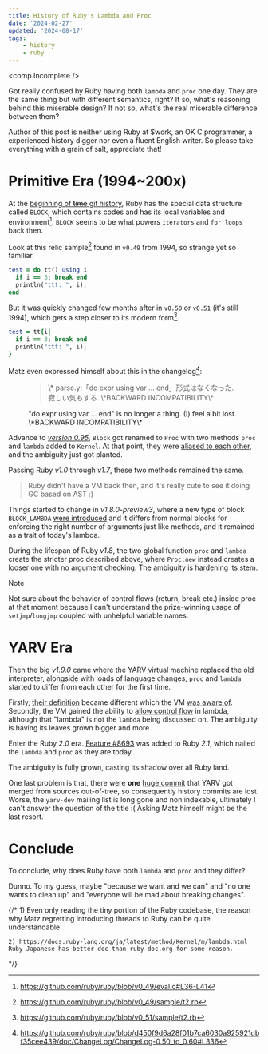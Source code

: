 ```yaml
---
title: History of Ruby's Lambda and Proc
date: '2024-02-27'
updated: '2024-08-17'
tags:
    - history
    - ruby
---
```


<comp.Incomplete />

Got really confused by Ruby having both `lambda` and `proc` one day. They are the same thing but with different semantics, right? If so, what's reasoning behind this miserable design? If not so, what's the real miserable difference between them?

Author of this post is neither using Ruby at $work, an OK C programmer, a experienced history digger nor even a fluent English writer. So please take everything with a grain of salt, appreciate that!


# Primitive Era (1994\~200x)

At the [beginning of ~~time~~ git history](https://github.com/ruby/ruby/tree/v0_49), Ruby has the special data structure called `BLOCK`, which contains codes and has its local variables and environment[^0_49_eval_c]. `BLOCK` seems to be what powers `iterators` and `for loops` back then.

[^0_49_eval_c]: https://github.com/ruby/ruby/blob/v0_49/eval.c#L36-L41

Look at this relic sample[^relic_sample] found in `v0.49` from 1994, so strange yet so familiar.

[^relic_sample]: https://github.com/ruby/ruby/blob/v0_49/sample/t2.rb

```ruby
test = do tt() using i
  if i == 3; break end
  println("ttt: ", i);
end
```

But it was quickly changed few months after in `v0.50` or `v0.51` (it's still 1994), which gets a step closer to its modern form[^relic_sample_but_v0_50].

[^relic_sample_but_v0_50]: https://github.com/ruby/ruby/blob/v0_51/sample/t2.rb

```ruby
test = tt{i|
  if i == 3; break end
  println("ttt: ", i);
}
```

Matz even expressed himself about this in the changelog[^matz_do_changelog]:

[^matz_do_changelog]: https://github.com/ruby/ruby/blob/d450f9d6a28f01b7ca6030a925921dbf35cee439/doc/ChangeLog/ChangeLog-0.50_to_0.60#L336

<figure>
    <blockquote class="mb-0" lang="ja">
        \* parse.y:「do expr using var ... end」形式はなくなった. 寂しい気もする. \*BACKWARD INCOMPATIBILITY\*
    </blockquote>
    <figcaption>
        <span>"do expr using var ... end" is no longer a thing. (I) feel a bit lost. \*BACKWARD INCOMPATIBILITY\*</span>
    </figcaption>
</figure>

Advance to [*version 0.95*](https://github.com/ruby/ruby/tree/v0_95), `Block` got renamed to `Proc` with two methods `proc` and `lambda` added to `Kernel`. At that point, they were [aliased to each other](https://github.com/ruby/ruby/blob/fca49a8a69a0f6bb4feae74c6cd0e93d7fac8b36/eval.c#L3025), and the ambiguity just got planted.

Passing Ruby *v1.0* through *v1.7*, these two methods remained the same.

> Ruby didn't have a VM back then, and it's really cute to see it doing GC based on AST :)

Things started to change in *v1.8.0-preview3*, where a new type of block `BLOCK_LAMBDA` [were introduced](https://github.com/ruby/ruby/blob/db6fbda57c03782af44ac2d442d591d252120607/eval.c#L638) and it differs from normal blocks for enforcing the right number of arguments just like methods, and it remained as a trait of today's lambda.

During the lifespan of Ruby *v1.8*, the two global function `proc` and `lambda` create the stricter proc described above, where `Proc.new` instead creates a looser one with no argument checking. The ambiguity is hardening its stem.

> [!NOTE]
> Not sure about the behavior of control flows (return, break etc.) inside proc at that moment because I can't understand the prize-winning usage of `setjmp`/`longjmp` coupled with unhelpful variable names.


# YARV Era

Then the big *v1.9.0* came where the YARV virtual machine replaced the old interpreter, alongside with loads of language changes, `proc` and `lambda` started to differ from each other for the first time.

Firstly, [their definition](https://github.com/ruby/ruby/blob/816e8751b1dc600dfcca602524182b1d0558bb67/proc.c#L1592) became different which the VM [was aware of](https://github.com/ruby/ruby/blob/816e8751b1dc600dfcca602524182b1d0558bb67/vm.c#L555). Secondly, the VM gained the ability to [allow control flow](https://github.com/ruby/ruby/blob/a3e1b1ce7ed7e7ffac23015fc2fde56511b30681/insns.def#L1368C5) in lambda, although that "lambda" is not the `lambda` being discussed on. The ambiguity is having its leaves grown bigger and more.

Enter the Ruby *2.0* era. [Feature #8693](https://bugs.ruby-lang.org/issues/8693) was added to Ruby *2.1*, which nailed the `lambda` and `proc` as they are today.

The ambiguity is fully grown, casting its shadow over all Ruby land.

One last problem is that, there were **one** [huge commit](https://github.com/ruby/ruby/commit/a3e1b1ce7ed7e7ffac23015fc2fde56511b30681) that YARV got merged from sources out-of-tree, so consequently history commits are lost. Worse, the `yarv-dev` mailing list is long gone and non indexable, ultimately I can't answer the question of the title :( Asking Matz himself might be the last resort.


# Conclude

To conclude, why does Ruby have both `lambda` and `proc` and they differ?

Dunno. To my guess, maybe "because we want and we can" and "no one wants to clean up" and "everyone will be mad about breaking changes".

{/*
    1) Even only reading the tiny portion of the Ruby codebase, the reason why Matz regretting introducing threads to Ruby can be quite understandable.

    2) https://docs.ruby-lang.org/ja/latest/method/Kernel/m/lambda.html Ruby Japanese has better doc than ruby-doc.org for some reason.
 */}
